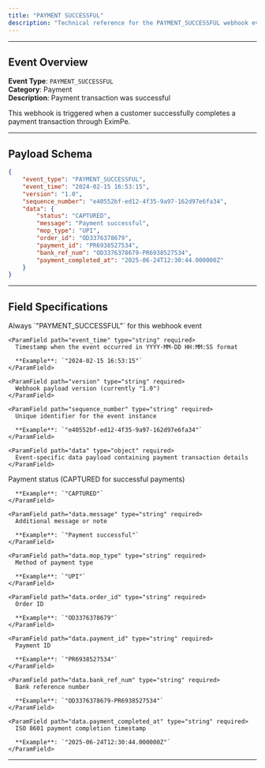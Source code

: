 ```yaml
---
title: "PAYMENT SUCCESSFUL"
description: "Technical reference for the PAYMENT_SUCCESSFUL webhook event, including payload schema, field specifications, and implementation details."
---
```


---

## Event Overview

**Event Type**: `PAYMENT_SUCCESSFUL`  
**Category**: Payment  
**Description**: Payment transaction was successful

This webhook is triggered when a customer successfully completes a payment transaction through EximPe.

---

## Payload Schema

<CodeGroup>

```json Example Payload
{
    "event_type": "PAYMENT_SUCCESSFUL",
    "event_time": "2024-02-15 16:53:15",
    "version": "1.0",
    "sequence_number": "e40552bf-ed12-4f35-9a97-162d97e6fa34",
    "data": {
        "status": "CAPTURED",
        "message": "Payment successful",
        "mop_type": "UPI",
        "order_id": "OD3376378679",
        "payment_id": "PR6938527534",
        "bank_ref_num": "OD3376378679-PR6938527534",
        "payment_completed_at": "2025-06-24T12:30:44.000000Z"
    }
}
```

</CodeGroup>

---

## Field Specifications

<Tabs>
  <Tab title="Root Level Fields">
    <ParamField path="event_type" type="string" required>
      Always `"PAYMENT_SUCCESSFUL"` for this webhook event
    </ParamField>

    <ParamField path="event_time" type="string" required>
      Timestamp when the event occurred in YYYY-MM-DD HH:MM:SS format
      
      **Example**: `"2024-02-15 16:53:15"`
    </ParamField>

    <ParamField path="version" type="string" required>
      Webhook payload version (currently "1.0")
    </ParamField>

    <ParamField path="sequence_number" type="string" required>
      Unique identifier for the event instance
      
      **Example**: `"e40552bf-ed12-4f35-9a97-162d97e6fa34"`
    </ParamField>

    <ParamField path="data" type="object" required>
      Event-specific data payload containing payment transaction details
    </ParamField>
  </Tab>

  <Tab title="Data Object Fields">
    <ParamField path="data.status" type="string" required>
      Payment status (CAPTURED for successful payments)
      
      **Example**: `"CAPTURED"`
    </ParamField>

    <ParamField path="data.message" type="string" required>
      Additional message or note
      
      **Example**: `"Payment successful"`
    </ParamField>

    <ParamField path="data.mop_type" type="string" required>
      Method of payment type
      
      **Example**: `"UPI"`
    </ParamField>

    <ParamField path="data.order_id" type="string" required>
      Order ID
      
      **Example**: `"OD3376378679"`
    </ParamField>

    <ParamField path="data.payment_id" type="string" required>
      Payment ID
      
      **Example**: `"PR6938527534"`
    </ParamField>

    <ParamField path="data.bank_ref_num" type="string" required>
      Bank reference number
      
      **Example**: `"OD3376378679-PR6938527534"`
    </ParamField>

    <ParamField path="data.payment_completed_at" type="string" required>
      ISO 8601 payment completion timestamp
      
      **Example**: `"2025-06-24T12:30:44.000000Z"`
    </ParamField>
  </Tab>
</Tabs>

---
